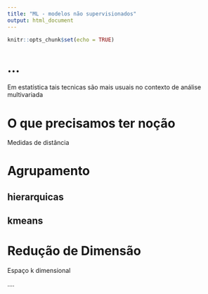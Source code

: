 ```yaml
---
title: "ML - modelos não supervisionados"
output: html_document
---
```


```r
knitr::opts_chunk$set(echo = TRUE)
```

# ...

Em estatística tais tecnicas são mais usuais no contexto de análise multivariada 


# O que precisamos ter noção 

Medidas de distância


# Agrupamento

## hierarquicas

## kmeans


# Redução de Dimensão

Espaço k dimensional



....

